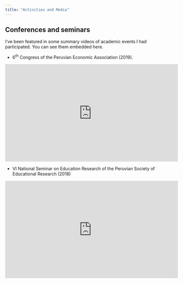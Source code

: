 ```yaml
---
title: "Activities and Media"
---
```

## Conferences and seminars


I've been featured in some summary videos of academic events I had participated. You can see them embedded here.

- 6$^{th}$ Congress of the Peruvian Economic Association (2019).

<iframe src="https://www.facebook.com/plugins/video.php?href=https%3A%2F%2Fwww.facebook.com%2Fupacifico%2Fvideos%2F1098818823641762%2F&show_text=0&width=560" width="560" height="315" style="border:none;overflow:hidden" scrolling="no" frameborder="0" allowTransparency="true" allowFullScreen="true"></iframe>

- VI National Seminar on Education Research of the Peruvian Society of Educational Research (2018)

<iframe src="https://www.facebook.com/plugins/video.php?href=https%3A%2F%2Fwww.facebook.com%2FdelaSIEP%2Fvideos%2F2069022166528690%2F&show_text=0&width=560" width="560" height="315" style="border:none;overflow:hidden" scrolling="no" frameborder="0" allowTransparency="true" allowFullScreen="true"></iframe>